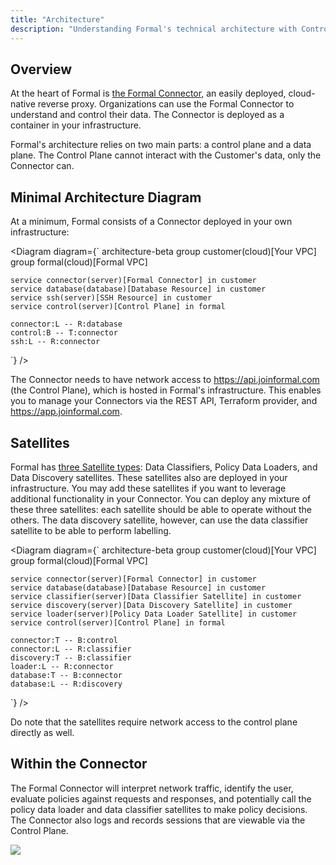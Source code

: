 ```yaml
---
title: "Architecture"
description: "Understanding Formal's technical architecture with Control Plane, Connectors, and Satellites"
---
```


## Overview

At the heart of Formal is [the Formal Connector](/docs/guides/core-concepts/connectors), an easily deployed, cloud-native reverse proxy. Organizations can use the Formal Connector to understand and control their data. The Connector is deployed as a container in your infrastructure.

Formal's architecture relies on two main parts: a control plane and a data plane. The Control Plane cannot interact with the Customer's data, only the Connector can.

## Minimal Architecture Diagram

At a minimum, Formal consists of a Connector deployed in your own infrastructure:

<Diagram diagram={`
architecture-beta
    group customer(cloud)[Your VPC]
    group formal(cloud)[Formal VPC]

    service connector(server)[Formal Connector] in customer
    service database(database)[Database Resource] in customer
    service ssh(server)[SSH Resource] in customer
    service control(server)[Control Plane] in formal

    connector:L -- R:database
    control:B -- T:connector
    ssh:L -- R:connector

`}
/>

The Connector needs to have network access to https://api.joinformal.com (the Control Plane), which is hosted in Formal's infrastructure. This enables you to manage your Connectors via the REST API, Terraform provider, and https://app.joinformal.com.

## Satellites

Formal has [three Satellite types](/docs/guides/core-concepts/satellites): Data Classifiers, Policy Data Loaders, and Data Discovery satellites. These satellites also are deployed in your infrastructure.
You may add these satellites if you want to leverage additional functionality in your Connector.
You can deploy any mixture of these three satellites: each satellite should be able to operate without the others.
The data discovery satellite, however, can use the data classifier satellite to be able to perform labelling.

<Diagram diagram={`
architecture-beta
    group customer(cloud)[Your VPC]
    group formal(cloud)[Formal VPC]

    service connector(server)[Formal Connector] in customer
    service database(database)[Database Resource] in customer
    service classifier(server)[Data Classifier Satellite] in customer
    service discovery(server)[Data Discovery Satellite] in customer
    service loader(server)[Policy Data Loader Satellite] in customer
    service control(server)[Control Plane] in formal

    connector:T -- B:control
    connector:L -- R:classifier
    discovery:T -- B:classifier
    loader:L -- R:connector
    database:T -- B:connector
    database:L -- R:discovery

`}
/>

Do note that the satellites require network access to the control plane directly as well.

## Within the Connector

The Formal Connector will interpret network traffic, identify the user, evaluate policies against requests and responses, and potentially call the policy data loader and data classifier satellites to make policy decisions. The Connector also logs and records sessions that are viewable via the Control Plane.

<img src="/img/formal_connector.png" />
